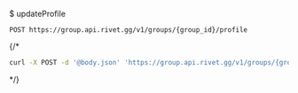 $ updateProfile
```
POST https://group.api.rivet.gg/v1/groups/{group_id}/profile
```


{/*<RequestExample>
```bash curl
curl -X POST -d '@body.json' 'https://group.api.rivet.gg/v1/groups/{group_id}/profile'
```
</RequestExample>*/}
